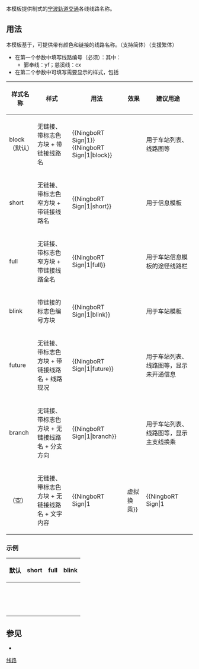<noinclude>{{template doc page viewed directly}}</noinclude>

本模板提供制式的[[宁波轨道交通]]各线线路名称。

== 用法 ==
本模板基于{{tl|宁波轨道交通颜色}}，可提供带有颜色和链接的线路名称。（支持简体）（支援繁体）
*在第一个参数中填写线路编号（必须）：其中：
** 鄞奉线：yf；慈溪线：cx
*在第二个参数中可填写需要显示的样式，包括
{| class="wikitable"
! 样式名称
! 样式
! 用法
! 效果
! 建议用途
|-
| block（默认）
| 无链接、带标志色方块 + 带链接线路名
| <nowiki>{{NingboRT Sign|1}}</nowiki><br /><nowiki>{{NingboRT Sign|1|block}}</nowiki>
| {{NingboRT Sign|1}}
| 用于车站列表、线路图等
|-
| short
| 无链接、带标志色窄方块 + 带链接线路名
| <nowiki>{{NingboRT Sign|1|short}}</nowiki>
| {{NingboRT Sign|1|short}}
| 用于信息模板
|-
| full
| 无链接、带标志色窄方块 + 带链接线路全名
| <nowiki>{{NingboRT Sign|1|full}}</nowiki>
| {{NingboRT Sign|1|full}}
| 用于车站信息模板的途径线路栏
|-
| blink
| 带链接的标志色编号方块
| <nowiki>{{NingboRT Sign|1|blink}}</nowiki>
| {{NingboRT Sign|1|blink}}
| 用于车站模板
|-
| future
| 无链接、带标志色方块 + 带链接线路名 + 线路现况
| <nowiki>{{NingboRT Sign|1|future}}</nowiki>
| {{NingboRT Sign|1|future|在建}}
| 用于车站列表、线路图等，显示未开通信息
|-
| branch
| 无链接、带标志色方块 + 无链接线路名 + 分支方向
| <nowiki>{{NingboRT Sign|1|branch}}</nowiki>
| {{NingboRT Sign|1|branch|石路头方向}}
| 用于车站列表、线路图等，显示主支线换乘
|-
| （空）
| 无链接、带标志色方块 + 无链接线路名 + 文字内容
| <nowiki>{{NingboRT Sign|1||虚拟换乘}}</nowiki>
| {{NingboRT Sign|1||虚拟换乘}}
| 用于车站列表、线路图等，显示其他注释
|}

=== 示例 ===
{| class="wikitable"
! 默认
! short
! full
! blink
|-
|{{NingboRT Sign|1}}
|{{NingboRT Sign|1|short}}
|{{NingboRT Sign|1|full}}
|{{NingboRT Sign|1|blink}}
|-
|{{NingboRT Sign|2}}
|{{NingboRT Sign|2|short}}
|{{NingboRT Sign|2|full}}
|{{NingboRT Sign|2|blink}}
|-
|{{NingboRT Sign|3}}
|{{NingboRT Sign|3|short}}
|{{NingboRT Sign|3|full}}
|{{NingboRT Sign|3|blink}}
|-
|{{NingboRT Sign|4}}
|{{NingboRT Sign|4|short}}
|{{NingboRT Sign|4|full}}
|{{NingboRT Sign|4|blink}}
|-
|{{NingboRT Sign|5}}
|{{NingboRT Sign|5|short}}
|{{NingboRT Sign|5|full}}
|{{NingboRT Sign|5|blink}}
|-
|{{NingboRT Sign|6}}
|{{NingboRT Sign|6|short}}
|{{NingboRT Sign|6|full}}
|{{NingboRT Sign|6|blink}}
|-
|{{NingboRT Sign|7}}
|{{NingboRT Sign|7|short}}
|{{NingboRT Sign|7|full}}
|{{NingboRT Sign|7|blink}}
|-
|{{NingboRT Sign|8}}
|{{NingboRT Sign|8|short}}
|{{NingboRT Sign|8|full}}
|{{NingboRT Sign|8|blink}}
|-
|{{NingboRT Sign|9}}
|{{NingboRT Sign|9|short}}
|{{NingboRT Sign|9|full}}
|{{NingboRT Sign|9|blink}}
|-
|{{NingboRT Sign|cx}}
|{{NingboRT Sign|cx|short}}
|{{NingboRT Sign|cx|full}}
|{{NingboRT Sign|cx|blink}}
|-
|{{NingboRT Sign|11}}
|{{NingboRT Sign|11|short}}
|{{NingboRT Sign|11|full}}
|{{NingboRT Sign|11|blink}}
|-
|{{NingboRT Sign|xs}}
|{{NingboRT Sign|xs|short}}
|{{NingboRT Sign|xs|full}}
|{{NingboRT Sign|xs|blink}}
|-
|{{NingboRT Sign|13}}
|{{NingboRT Sign|13|short}}
|{{NingboRT Sign|13|full}}
|{{NingboRT Sign|13|blink}}
|-
|{{NingboRT Sign|14}}
|{{NingboRT Sign|14|short}}
|{{NingboRT Sign|14|full}}
|{{NingboRT Sign|14|blink}}
|-
|{{NingboRT Sign|yf|branch|鄞奉段}}
|{{NingboRT Sign|yf|short}}
|{{NingboRT Sign|yf|full}}
|{{NingboRT Sign|yf|blink}}
|}

== 参见 ==
*{{tl|NingboRT color}}
<includeonly>
[[Category:宁波轨道交通模板|线路]]
</includeonly>
